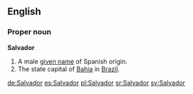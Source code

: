 {{see|salvador}}

==English==
===Proper noun===
'''Salvador'''

#A male [[given name]] of Spanish origin.
#The state capital of [[Bahia]] in [[Brazil]].

[[de:Salvador]]
[[es:Salvador]]
[[pl:Salvador]]
[[sr:Salvador]]
[[sv:Salvador]]